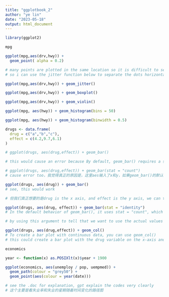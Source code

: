 ```yaml
---
title: "ggplotbook_2"
author: "ye lin"
date: "2023-05-18"
output: html_document
---
```


```r
library(ggplot2)

mpg


```


```r

ggplot(mpg,aes(drv,hwy)) +
  geom_point( alpha = 0.2)

# many points are plotted in the same location so it is difficult to see the distribution
# so i can use the jitter function below to separate the dots horizontally and vertically

```

```r
ggplot(mpg,aes(drv,hwy)) + geom_jitter()

ggplot(mpg,aes(drv,hwy)) + geom_boxplot()

ggplot(mpg,aes(drv,hwy)) + geom_violin()

```

```r

ggplot(mpg, aes(hwy)) + geom_histogram(bins = 50)

ggplot(mpg, aes(hwy)) + geom_histogram(binwidth = 0.5)

```

```r

drugs <- data.frame(
  drug = c("a","b","c"),
  effect = c(4.2,9.7,6.1)
)

# ggplot(drugs, aes(drug,effect)) + geom_bar()

# this would cause an error because By default, geom_bar() requires a statistical transformation like counting or summing to determine the height of the bars.

# ggplot(drugs, aes(drug,effect)) + geom_bar(stat = "count")
# cause error too，我觉得真正的原因是，这里aes输入了x和y，如果geom_bar()的默认设置是count的话，它只要count一个东西就好了，so x or y，not x and y! `stat_count()` must only have an x or y aesthetic.

ggplot(drugs, aes(drug)) + geom_bar()
# see, this would work

# 但我们真正想要的是drug is the x axis, and effect is the y axis, we can try two methods

ggplot(drugs, aes(drug, effect)) + geom_bar(stat = "identity")
# In the default behavior of geom_bar(), it uses stat = "count", which counts the number of occurrences of each category on the x-axis.

# by using this argument to tell that we want to use the actual values of the y axis vaiable instead of a count of obaervations

ggplot(drugs, aes(drug,effect)) + geom_col()
# To create a bar plot with continuous data, you can use geom_col()
# this could create a bar plot with the drug variable on the x-axis and the effect variable on the y axis

```

```r
economics

year <- function(x) as.POSIXlt(x)$year + 1900

ggplot(economics, aes(unemploy / pop, uempmed)) +
  geom_path(colour = "grey50") +
  geom_point(aes(colour = year(date)))

# see the .doc for explanation, gpt explain the codes very clearly
# 这个主要是看失业率和失业的星期随着时间变化的路径图

```
